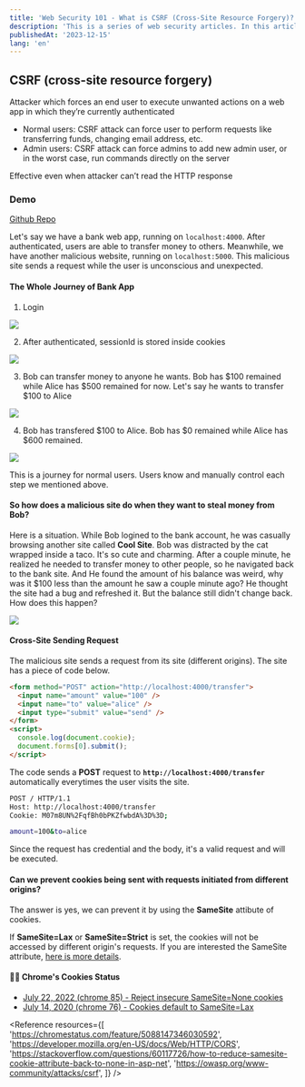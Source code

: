```yaml
---
title: 'Web Security 101 - What is CSRF (Cross-Site Resource Forgery)?'
description: 'This is a series of web security articles. In this article, I will explain what I learned about CSRF (Cross-Site Resource Forgery)'
publishedAt: '2023-12-15'
lang: 'en'
---
```


## CSRF (cross-site resource forgery)

Attacker which forces an end user to execute unwanted actions on a web app in which they’re currently authenticated

- Normal users: CSRF attack can force user to perform requests like transferring funds, changing email address, etc.
- Admin users: CSRF attack can force admins to add new admin user, or in the worst case, run commands directly on the server

Effective even when attacker can’t read the HTTP response

### Demo

[Github Repo](https://github.com/YenTingWu/web-security-001/tree/main/csrf)

Let's say we have a bank web app, running on `localhost:4000`. After authenticated, users are able to transfer money to others. Meanwhile, we have another malicious website, running on `localhost:5000`. This malicious site sends a request while the user is unconscious and unexpected.

#### The Whole Journey of Bank App

1. Login

<Image src="/csrf-demo-login.png" layout="responsive" />

2. After authenticated, sessionId is stored inside cookies

<Image src="/csrf-demo-home.png" layout="responsive" />

3. Bob can transfer money to anyone he wants. Bob has $100 remained while Alice has $500 remained for now. Let's say he wants to transfer $100 to Alice

<Image src="/csrf-demo-transfering.png" layout="responsive" />

4. Bob has transfered $100 to Alice. Bob has $0 remained while Alice has $600 remained.

<Image src="/csrf-demo-transfered.png" layout="responsive" />

This is a journey for normal users. Users know and manually control each step we mentioned above.

<Divider />

#### So how does a malicious site do when they want to steal money from Bob?

Here is a situation. While Bob logined to the bank account, he was casually browsing another site called **Cool Site**. Bob was distracted by the cat wrapped inside a taco. It's so cute and charming. After a couple minute, he realized he needed to transfer money to other people, so he navigated back to the bank site. And He found the amount of his balance was weird, why was it $100 less than the amount he saw a couple minute ago? He thought the site had a bug and refreshed it. But the balance still didn't change back. How does this happen?

<Image src="/csrf-demo-attack.png" layout="responsive" />

#### Cross-Site Sending Request

The malicious site sends a request from its site (different origins). The site has a piece of code below.

```html attacker.html
<form method="POST" action="http://localhost:4000/transfer">
  <input name="amount" value="100" />
  <input name="to" value="alice" />
  <input type="submit" value="send" />
</form>
<script>
  console.log(document.cookie);
  document.forms[0].submit();
</script>
```

The code sends a **POST** request to **`http://localhost:4000/transfer`** automatically everytimes the user visits the site.

```bash
POST / HTTP/1.1
Host: http://localhost:4000/transfer
Cookie: M07m8UN%2FqfBh0bPKZfwbdA%3D%3D;

amount=100&to=alice
```

Since the request has credential and the body, it's a valid request and will be executed.

#### Can we prevent cookies being sent with requests initiated from different origins?

The answer is yes, we can prevent it by using the **SameSite** attibute of cookies.

If **SameSite=Lax** or **SameSite=Strict** is set, the cookies will not be accessed by different origin's requests. If you are interested the SameSite attribute, [here is more details](/posts/web-security-101-cookie-attributes#samesite).

<Divider />

#### 👻👻 Chrome's Cookies Status

- [July 22, 2022 (chrome 85) - Reject insecure SameSite=None cookies](https://developer.chrome.com/blog/chrome-85-deps-rems)
- [July 14, 2020 (chrome 76) - Cookies default to SameSite=Lax](https://chromestatus.com/feature/5088147346030592)

<Reference
  resources={[
    'https://chromestatus.com/feature/5088147346030592',
    'https://developer.mozilla.org/en-US/docs/Web/HTTP/CORS',
    'https://stackoverflow.com/questions/60117726/how-to-reduce-samesite-cookie-attribute-back-to-none-in-asp-net',
    'https://owasp.org/www-community/attacks/csrf',
  ]}
/>
